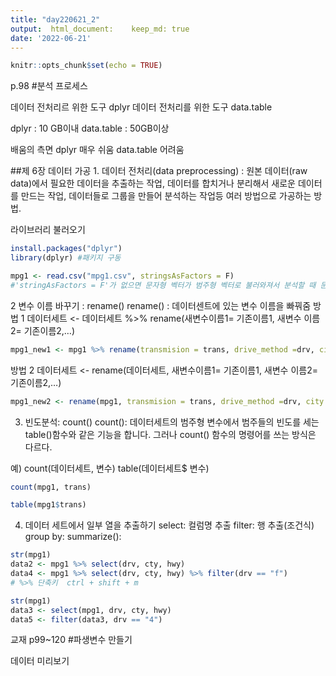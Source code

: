 ```yaml
---
title: "day220621_2"
output:  html_document:    keep_md: true
date: '2022-06-21'
---
```


```r
knitr::opts_chunk$set(echo = TRUE)
```

p.98
#분석 프로세스

데이터 전처리르 위한 도구 dplyr
데이터 전처리를 위한 도구 data.table

dplyr : 10 GB이내
data.table : 50GB이상

배움의 측면
dplyr 매우 쉬움
data.table 어려움

##제 6장 데이터 가공
1. 데이터 전처리(data preprocessing) : 원본 데이터(raw data)에서 필요한 데이터을 추출하는 작업, 데이터를 합치거나 분리해서 새로운 데이터를 만드는 작업, 데이터들로 그룹을 만들어 분석하는 작업등 여러 방법으로 가공하는 방법.

라이브러리 불러오기
```r
install.packages("dplyr")
library(dplyr) #패키지 구동

mpg1 <- read.csv("mpg1.csv", stringsAsFactors = F)
#'stringAsFactors = F'가 없으면 문자형 벡터가 범주형 벡터로 불러와져서 분석할 때 문제가 발생할 수 있음음
```
2 변수 이름 바꾸기 : rename()
rename() : 데이터센트에 있는 변수 이름을 빠꿔줌
방법 1
데이터세트 <- 데이터세트 %>% rename(새변수이름1= 기존이름1, 새변수 이름2= 기존이름2,...)
```r
mpg1_new1 <- mpg1 %>% rename(transmision = trans, drive_method =drv, city = cty)
```

방법 2
데이터세트 <- rename(데이터세트, 새변수이름1= 기존이름1, 새변수 이름2= 기존이름2,...)

```r
mpg1_new2 <- rename(mpg1, transmision = trans, drive_method =drv, city = cty)
```

3. 빈도분석: count()
count(): 데이터세트의 범주형 변수에서 범주들의 빈도를 세는 table()함수와 같은 기능을 합니다. 그러나 count() 함수의 명령어를 쓰는 방식은 다르다.

예)
count(데이터세트, 변수)
table(데이터세트$ 변수)
```r
count(mpg1, trans)
```
```r
table(mpg1$trans)
```





4. 데이터 세트에서 일부 열을 추출하기 
select: 컬럼명 추출
filter: 행 추출(조건식)
group by: 
summarize():
```r
str(mpg1)
data2 <- mpg1 %>% select(drv, cty, hwy)
data4 <- mpg1 %>% select(drv, cty, hwy) %>% filter(drv == "f")
# %>% 단축키  ctrl + shift + m
```
```r
str(mpg1)
data3 <- select(mpg1, drv, cty, hwy)
data5 <- filter(data3, drv == "4")

```
교재 p99~120
#파생변수 만들기 

데이터 미리보기

